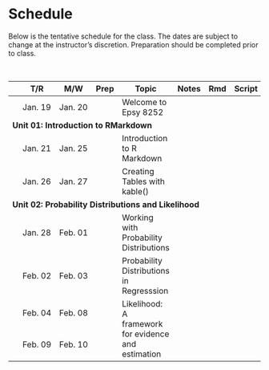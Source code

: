 # Schedule

Below is the tentative schedule for the class. The dates are subject to change at the instructor's discretion. Preparation should be completed prior to class.


<br />

<table class="table">

<thead>
<tr>
<th style="width:8%;"></th>
<th style="width:8%;">T/R</th>
<th style="width:8%;">M/W</th>
<th style="width:8%;text-align:center">Prep</th>
<th style="width:40%;">Topic</th>
<th style="width:8%;text-align:center">Notes</th>
<th style="width:8%;text-align:center">Rmd</th>
<th style="width:8%;text-align:center">Script</th>
</tr>
</thead>

<tbody>


<!-- <span style="margin-left:5px; color:#5a067d;font-size:12px;">*[Updated script file and notes 02-06-2020]*</span> -->


<!-- Unit 00: Welcome -->

<tr>
<td align="center" style="vertical-align:middle;">&nbsp;</td>
<td>Jan. 19</td>
<td>Jan. 20</td>
<td align="center" style="vertical-align:middle;">
  [<span class="fa fa-book" style="color: #ff2600; font-size: 17px;"></span>](#readings)
</td>
<td>Welcome to Epsy 8252</td>
<td align="center" style="vertical-align:middle;">
  <span class="fa fa-file-pdf" style="color: #f1f1f1; font-size: 17px;"></span>
</td>
<td align="center" style="vertical-align:middle;">
  <span class="fab fa-markdown" style="color: #f1f1f1; font-size: 17px;"></span>
</td>
<td align="center" style="vertical-align:middle;">
  <span class="fa fa-code" style="color: #f1f1f1; font-size: 17px;"></span>
</td>
</tr>


<!-- Unit 01: Introduction to RMarkdown -->

<tr>
<td colspan="8"><b>Unit 01: Introduction to RMarkdown</b></td>
</tr>

<tr>
<td align="center" style="vertical-align:middle;">&nbsp;</td>
<td>Jan. 21</td>
<td>Jan. 25</td>
<td align="center" style="vertical-align:middle;">
  [<span class="fa fa-book" style="color: #ff2600; font-size: 17px;"></span>](#readings)
</td>
<td style="vertical-align:middle;">Introduction to R Markdown</td>
<td align="center" style="vertical-align:middle;">
  [<span class="fa fa-file-pdf" style="color: #ff2600; font-size: 17px;"></span>](https://github.com/zief0002/epsy-8252/raw/master/notes/rmarkdown/s21-01-introduction-to-rmarkdown.pdf)
</td>
<td align="center" style="vertical-align:middle;">
  <span class="fab fa-markdown" style="color: #f1f1f1; font-size: 17px;"></span>
</td>
<td align="center" style="vertical-align:middle;">
  <span class="fa fa-code" style="color: #f1f1f1; font-size: 17px;"></span>
</td>
</tr>

<tr>
<td align="center" style="vertical-align:middle;">&nbsp;</td>
<td>Jan. 26</td>
<td>Jan. 27</td>
<td align="center" style="vertical-align:middle;">
  [<span class="fa fa-book" style="color: #ff2600; font-size: 17px;"></span>](#readings)
</td>
<td style="vertical-align:middle;">Creating Tables with kable()</td>
<td align="center" style="vertical-align:middle;">
  [<span class="fa fa-file-pdf" style="color: #ff2600; font-size: 17px;"></span>](https://github.com/zief0002/epsy-8252/raw/master/notes/rmarkdown/s21-02-creating-tables-with-kable.pdf)
</td>
<td align="center" style="vertical-align:middle;">
  <span class="fab fa-markdown" style="color: #f1f1f1; font-size: 17px;"></span>
</td>
<td align="center" style="vertical-align:middle;">
  <span class="fa fa-code" style="color: #f1f1f1; font-size: 17px;"></span>
</td>
</tr>

<!-- Unit 02: Probability Distributions and Likelihood -->

<tr>
<td colspan="8"><b>Unit 02: Probability Distributions and Likelihood</b></td>
</tr>


<tr>
<td align="center" style="vertical-align:middle;">&nbsp;</td>
<td>Jan. 28</td>
<td>Feb. 01</td>
<td align="center" style="vertical-align:middle;">
  <a href="preparation.html#probdist"><span class="fa fa-book" style="color: #ff2600; font-size: 17px;"></span></a>
</td>
<td style="vertical-align:middle;">Working with Probability Distributions</td>
<td align="center" style="vertical-align:middle;">
  [<span class="fas fa-link" style="color: #ff2600; font-size: 17px;"></span>](https://zief0002.github.io/epsy-8252/misc/s21-04-working-with-probability-distributions.html)
</td>
<td align="center" style="vertical-align:middle;">
  [<span class="fab fa-markdown" style="color: #ff2600; font-size: 17px;"></span>](https://github.com/zief0002/epsy-8252/raw/master/notes/s21-04-working-with-probability-distributions.Rmd)
</td>
<td align="center" style="vertical-align:middle;">
  [<span class="fa fa-code" style="color: #ff2600; font-size: 17px;"></span>](https://github.com/zief0002/epsy-8252/raw/master/scripts/s21-04-working-with-probability-distributions.R)
</td>
</tr>


<tr>
<td align="center" style="vertical-align:middle;">&nbsp;</td>
<td>Feb. 02</td>
<td>Feb. 03</td>
<td align="center" style="vertical-align:middle;">
  <span class="fa fa-book" style="color: #f1f1f1; font-size: 17px;"></span>
</td>
<td style="vertical-align:middle;">Probability Distributions in Regresssion</td>
<td align="center" style="vertical-align:middle;">
  [<span class="fas fa-link" style="color: #ff2600; font-size: 17px;"></span>](https://zief0002.github.io/epsy-8252/misc/s21-05-probability-distributions-in-regression.html)
</td>
<td align="center" style="vertical-align:middle;">
  [<span class="fab fa-markdown" style="color: #ff2600; font-size: 17px;"></span>](https://github.com/zief0002/epsy-8252/raw/master/notes/s21-05-probability-distributions-in-regression.Rmd)
</td>
<td align="center" style="vertical-align:middle;">
  [<span class="fa fa-code" style="color: #ff2600; font-size: 17px;"></span>](https://github.com/zief0002/epsy-8252/raw/master/scripts/s21-05-probability-distributions-in-regression.R)
</td>
</tr>




<tr>
<td align="center" style="vertical-align:middle;">&nbsp;</td>
<td>Feb. 04</td>
<td>Feb. 08</td>
<td align="center" style="vertical-align:middle;" rowspan="2">
  [<span class="fa fa-book" style="color: #ff2600; font-size: 17px;"></span>](#readings)
</td>
<td style="vertical-align:middle;" rowspan="2">Likelihood: A framework for evidence and estimation</td>
<td align="center" style="vertical-align:middle;" rowspan="2">
  <!--<a href="https://zief0002.github.io/epsy-8252/misc/s21-02-polynomial-effects.html"><span class="fa fa-file-pdf" style="color: #ff2600; font-size: 17px;"></span></a>-->
</td>
<td align="center" style="vertical-align:middle;" rowspan="2">
  <!--<a href="https://github.com/zief0002/epsy-8252/raw/master/notes/s21-02-polynomial-effects.Rmd"><span class="fab fa-markdown" style="color: #ff2600; font-size: 17px;"></span></a>-->
</td>
<td align="center" style="vertical-align:middle;" rowspan="2">
  <!--<a href="https://github.com/zief0002/epsy-8252/raw/master/scripts/02-polynomial-regression.R"><span class="fa fa-code" style="color: #ff2600; font-size: 17px;"></span></a>-->
</td>
</tr>

<tr>
<td align="center" style="vertical-align:middle;">&nbsp;</td>
<td>Feb. 09</td>
<td>Feb. 10</td>
</tr>


<!-- Unit 03: Dealing with Nonlinearity -->

<!-- <tr> -->
<!-- <td colspan="8"><b>Unit 03: Dealing with Nonlinearity</b></td> -->
<!-- </tr> -->


<!-- <tr> -->
<!-- <td align="center" style="vertical-align:middle;">&nbsp;</td> -->
<!-- <td>Feb. 11</td> -->
<!-- <td>Feb. 15</td> -->
<!-- <td align="center" style="vertical-align:middle;" rowspan="2"> -->
<!--   [<span class="fa fa-book" style="color: #ff2600; font-size: 17px;"></span>](#readings) -->
<!-- </td> -->
<!-- <td style="vertical-align:middle;" rowspan="2">Polynomial Effects</td> -->
<!-- <td align="center" style="vertical-align:middle;" rowspan="2"> -->
<!--   <!--<a href="https://zief0002.github.io/epsy-8252/misc/s21-02-polynomial-effects.html"><span class="fa fa-file-pdf" style="color: #ff2600; font-size: 17px;"></span></a>-->
<!-- </td> -->
<!-- <td align="center" style="vertical-align:middle;" rowspan="2"> -->
<!--   <!--<a href="https://github.com/zief0002/epsy-8252/raw/master/notes/s21-02-polynomial-effects.Rmd"><span class="fab fa-markdown" style="color: #ff2600; font-size: 17px;"></span></a>--> 
<!-- </td> -->
<!-- <td align="center" style="vertical-align:middle;" rowspan="2"> -->
<!--   <!--<a href="https://github.com/zief0002/epsy-8252/raw/master/scripts/02-polynomial-regression.R"><span class="fa fa-code" style="color: #ff2600; font-size: 17px;"></span></a>--> 
<!-- </td> -->
<!-- </tr> -->

<!-- <tr> -->
<!-- <td align="center" style="vertical-align:middle;">&nbsp;</td> -->
<!-- <td>Feb. 16</td> -->
<!-- <td>Feb. 17</td> -->
<!-- </tr> -->


<!-- <tr> -->
<!-- <td align="center" style="vertical-align:middle;">&nbsp;</td> -->
<!-- <td>Feb. 18</td> -->
<!-- <td>Feb. 22</td> -->
<!-- <td align="center" style="vertical-align:middle;" rowspan="2"> -->
<!--   [<span class="fa fa-book" style="color: #ff2600; font-size: 17px;"></span>](#readings) -->
<!-- </td> -->
<!-- <td style="vertical-align:middle;" rowspan="2">Log-Transforming the Predictor</td> -->
<!-- <td align="center" style="vertical-align:middle;" rowspan="2"> -->
<!--   <!--<a href="https://github.com/zief0002/epsy-8252/raw/master/notes/03-logarithmic-transformations-predictor.pdf"><span class="fa fa-file-pdf" style="color: #ff2600; font-size: 17px;"></span></a>-->
<!-- </td> -->
<!-- <td align="center" style="vertical-align:middle;" rowspan="2"> -->
<!--  <!-- <a href="https://github.com/zief0002/epsy-8252/raw/master/notes/03-logarithmic-transformations-predictor.Rmd"><span class="fab fa-markdown" style="color: #ff2600; font-size: 17px;"></span></a>-->
<!-- </td> -->
<!-- <td align="center" style="vertical-align:middle;" rowspan="2"> -->
<!--   <!--<a href="https://github.com/zief0002/epsy-8252/raw/master/scripts/03-logarithmic-transformations-predictor.R"><span class="fa fa-code" style="color: #ff2600; font-size: 17px;"></span></a>-->
<!-- </td> -->
<!-- </tr> -->


<!-- <tr> -->
<!-- <td align="center" style="vertical-align:middle;">&nbsp;</td> -->
<!-- <td>Feb. 23</td> -->
<!-- <td>Feb. 24</td> -->
<!-- </tr> -->



<!-- <tr> -->
<!-- <td align="center" style="vertical-align:middle;">&nbsp;</td> -->
<!-- <td>Feb. 25</td> -->
<!-- <td>Mar. 01</td> -->
<!-- <td align="center" style="vertical-align:middle;" rowspan="2"> -->
<!--   <a href="preparation.html#logoutcome"><span class="fa fa-book" style="color: #ff2600; font-size: 17px;"></span></a> -->
<!-- </td> -->
<!-- <td style="vertical-align:middle;" rowspan="2">Log-Transforming the Outcome</td> -->
<!-- <td align="center" style="vertical-align:middle;" rowspan="2"> -->
<!--   <!--<a href="https://github.com/zief0002/epsy-8252/raw/master/notes/04-logarithmic-transformations-outcome.pdf"><span class="fa fa-file-pdf" style="color: #ff2600; font-size: 17px;"></span></a>-->
<!-- </td> -->
<!-- <td align="center" style="vertical-align:middle;" rowspan="2"> -->
<!--   <!--<a href="https://github.com/zief0002/epsy-8252/raw/master/notes/04-logarithmic-transformations-outcome.Rmd"><span class="fab fa-markdown" style="color: #ff2600; font-size: 17px;"></span></a>-->
<!-- </td> -->
<!-- <td align="center" style="vertical-align:middle;" rowspan="2"> -->
<!--   <!--<a href="https://github.com/zief0002/epsy-8252/raw/master/scripts/04-logarithmic-transformations-outcome.R"><span class="fa fa-code" style="color: #ff2600; font-size: 17px;"></span></a>-->
<!-- </td> -->
<!-- </tr> -->


<!-- <tr> -->
<!-- <td align="center" style="vertical-align:middle;">&nbsp;</td> -->
<!-- <td>Mar. 02</td> -->
<!-- <td>Mar. 03</td> -->
<!-- </tr> -->

<!-- <tr> -->
<!-- <td align="center" style="vertical-align:middle;">&nbsp;</td> -->
<!-- <td>Feb. 16</td> -->
<!-- <td>Feb. 17</td> -->
<!-- <td align="center" style="vertical-align:middle;"> -->
<!--   <a href="preparation.html#bulge"><span class="fa fa-book" style="color: #ff2600; font-size: 17px;"></span></a> -->
<!-- </td> -->
<!-- <td style="vertical-align:middle;">Rule of "the bulge" &mdash; An example</td> -->
<!-- <td align="center" style="vertical-align:middle;"> -->
<!--   <!--<a href="https://github.com/zief0002/epsy-8252/raw/master/notes/04-logarithmic-transformations-outcome.pdf"><span class="fa fa-file-pdf" style="color: #ff2600; font-size: 17px;"></span></a>-->
<!-- </td> -->
<!-- <td align="center" style="vertical-align:middle;"> -->
<!--   <!--<a href="https://github.com/zief0002/epsy-8252/raw/master/notes/04-logarithmic-transformations-outcome.Rmd"><span class="fab fa-markdown" style="color: #ff2600; font-size: 17px;"></span></a>-->
<!-- </td> -->
<!-- <td align="center" style="vertical-align:middle;"> -->
<!--   <!--<a href="https://github.com/zief0002/epsy-8252/raw/master/scripts/04-logarithmic-transformations-outcome.R"><span class="fa fa-code" style="color: #ff2600; font-size: 17px;"></span></a>-->
<!-- </td> -->
<!-- </tr> -->

<!-- Unit 04: Information Criteria for Model Selection -->

<!-- <tr> -->
<!-- <td colspan="8"><b>Unit 03: Maximum Likelihood Estimation</b></td> -->
<!-- </tr> -->


<!-- <tr> -->
<!-- <td align="center" style="vertical-align:middle;">&nbsp;</td> -->
<!-- <td>Feb. 18</td> -->
<!-- <td>Feb. 19</td> -->
<!-- <td align="center" style="vertical-align:middle;" rowspan="2"> -->
<!--   <a href="preparation.html#probdist"><span class="fa fa-book" style="color: #ff2600; font-size: 17px;"></span></a> -->
<!-- </td> -->
<!-- <td style="vertical-align:middle;" rowspan="2">Probability Distributions</td> -->
<!-- <td align="center" style="vertical-align:middle;" rowspan="2"> -->
<!--   <a href="https://github.com/zief0002/epsy-8252/raw/master/notes/05-probability-distributions.pdf"><span class="fa fa-file-pdf" style="color: #ff2600; font-size: 17px;"></span></a> -->
<!-- </td> -->
<!-- <td align="center" style="vertical-align:middle;" rowspan="2"> -->
<!--   <a href="https://github.com/zief0002/epsy-8252/raw/master/notes/05-probability-distributions.Rmd"><span class="fab fa-markdown" style="color: #ff2600; font-size: 17px;"></span></a> -->
<!-- </td> -->
<!-- <td align="center" style="vertical-align:middle;" rowspan="2"> -->
<!--   <a href="https://github.com/zief0002/epsy-8252/raw/master/scripts/05-probability-distributions.R"><span class="fa fa-code" style="color: #ff2600; font-size: 17px;"></span></a> -->
<!-- </td> -->
<!-- </tr> -->


<!-- <tr> -->
<!-- <td align="center" style="vertical-align:middle;">&nbsp;</td> -->
<!-- <td>Feb. 20</td> -->
<!-- <td>Feb. 24</td> -->
<!-- </tr> -->

<!-- <tr> -->
<!-- <td align="center" style="vertical-align:middle;">&nbsp;</td> -->
<!-- <td>Feb. 25</td> -->
<!-- <td>Feb. 26</td> -->
<!-- <td align="center" style="vertical-align:middle;" rowspan="2"> -->
<!--   <a href="preparation.html#mle"><span class="fa fa-book" style="color: #ff2600; font-size: 17px;"></span></a> -->
<!-- </td> -->
<!-- <td style="vertical-align:middle;" rowspan="2">Maximum Likelihood Estimation</td> -->
<!-- <td align="center" style="vertical-align:middle;" rowspan="2"> -->
<!--   <a href="https://github.com/zief0002/epsy-8252/raw/master/notes/06-maximum-likelihood-estimation.pdf"><span class="fa fa-file-pdf" style="color: #ff2600; font-size: 17px;"></span></a> -->
<!-- </td> -->
<!-- <td align="center" style="vertical-align:middle;" rowspan="2"> -->
<!--   <a href="https://github.com/zief0002/epsy-8252/raw/master/notes/06-maximum-likelihood-estimation.Rmd"><span class="fab fa-markdown" style="color: #ff2600; font-size: 17px;"></span></a> -->
<!-- </td> -->
<!-- <td align="center" style="vertical-align:middle;" rowspan="2"> -->
<!--   <a href="https://github.com/zief0002/epsy-8252/raw/master/scripts/06-maximum-likelihood-estimation.R"><span class="fa fa-code" style="color: #ff2600; font-size: 17px;"></span></a> -->
<!-- </td> -->
<!-- </tr> -->


<!-- <tr> -->
<!-- <td align="center" style="vertical-align:middle;">&nbsp;</td> -->
<!-- <td>Feb. 27</td> -->
<!-- <td>Mar. 02</td> -->
<!-- </tr> -->


<!-- Unit 04: Model Selection and Multimodel Inference -->

<!-- <tr> -->
<!-- <td colspan="8"><b>Unit 04: Model Selection and Multimodel Inference</b></td> -->
<!-- </tr> -->


<!-- <tr> -->
<!-- <td align="center" style="vertical-align:middle;">&nbsp;</td> -->
<!-- <td>Mar. 03</td> -->
<!-- <td>Mar. 04</td> -->
<!-- <td align="center" style="vertical-align:middle;"> -->
<!--   <a href="preparation.html#modelbuilding"><span class="fa fa-book" style="color: #ff2600; font-size: 17px;"></span></a> -->
<!-- </td> -->
<!-- <td style="vertical-align:middle;">Building a Set of Candidate Models</td> -->
<!-- <td align="center" style="vertical-align:middle;"> -->
<!--   <a href="https://github.com/zief0002/epsy-8252/raw/master/notes/07-building-a-set-of-candidate-models.pdf"><span class="fa fa-file-pdf" style="color: #ff2600; font-size: 17px;"></span></a> -->
<!-- </td> -->
<!-- <td align="center" style="vertical-align:middle;"> -->
<!--   <a href="https://github.com/zief0002/epsy-8252/raw/master/notes/07-building-a-set-of-candidate-models.Rmd"><span class="fab fa-markdown" style="color: #ff2600; font-size: 17px;"></span></a> -->
<!-- </td> -->
<!-- <td align="center" style="vertical-align:middle;"> -->
<!--   <a href="https://github.com/zief0002/epsy-8252/raw/master/scripts/07-building-a-set-of-candidate-models.R"><span class="fa fa-code" style="color: #ff2600; font-size: 17px;"></span></a> -->
<!-- </td> -->
<!-- </tr> -->


<!-- <tr> -->
<!-- <td align="center" style="vertical-align:middle;">&nbsp;</td> -->
<!-- <td>Mar. 05</td> -->
<!-- <td>Mar. 18</td> -->
<!-- <td align="center" style="vertical-align:middle;" rowspan="2"> -->
<!--   <a href="preparation.html#infocrit"><span class="fa fa-book" style="color: #ff2600; font-size: 17px;"></span></a> -->
<!-- </td> -->
<!-- <td style="vertical-align:middle;" rowspan="2">Information Criteria for Model Selection</td> -->
<!-- <td align="center" style="vertical-align:middle;" rowspan="2"> -->
<!--   <a href="https://github.com/zief0002/epsy-8252/raw/master/notes/08-information-criteria-for-model-selection.pdf"><span class="fa fa-file-pdf" style="color: #ff2600; font-size: 17px;"></span></a> -->
<!-- </td> -->
<!-- <td align="center" style="vertical-align:middle;" rowspan="2"> -->
<!--   <a href="https://github.com/zief0002/epsy-8252/raw/master/notes/08-information-criteria-for-model-selection.Rmd"><span class="fab fa-markdown" style="color: #ff2600; font-size: 17px;"></span></a> -->
<!-- </td> -->
<!-- <td align="center" style="vertical-align:middle;" rowspan="2"> -->
<!--   <a href="https://github.com/zief0002/epsy-8252/raw/master/scripts/08-information-criteria-for-model-selection.R"><span class="fa fa-code" style="color: #ff2600; font-size: 17px;"></span></a> -->
<!-- </td> -->
<!-- </tr> -->


<!-- <tr> -->
<!-- <td align="center" style="vertical-align:middle;">&nbsp;</td> -->
<!-- <td>Mar. 19</td> -->
<!-- <td>Mar. 23</td> -->
<!-- </tr> -->

<!-- <tr> -->
<!-- <td align="center" style="vertical-align:middle;">&nbsp;</td> -->
<!-- <td colspan="2">OPTIONAL</td> -->
<!-- <td align="center" style="vertical-align:middle;"> -->
<!--   <a href="preparation.html#mumin"><span class="fa fa-book" style="color: #ff2600; font-size: 17px;"></span></a> -->
<!-- </td> -->
<!-- <td style="vertical-align:middle;">Multimodel Inference</td> -->
<!-- <td align="center" style="vertical-align:middle;"> -->
<!--   <a href="https://github.com/zief0002/epsy-8252/raw/master/notes/09-multimodel-inference.pdf"><span class="fa fa-file-pdf" style="color: #ff2600; font-size: 17px;"></span></a> -->
<!-- </td> -->
<!-- <td align="center" style="vertical-align:middle;"> -->
<!--   <a href="https://github.com/zief0002/epsy-8252/raw/master/notes/09-multimodel-inference.Rmd"><span class="fab fa-markdown" style="color: #ff2600; font-size: 17px;"></span></a> -->
<!-- </td> -->
<!-- <td align="center" style="vertical-align:middle;"> -->
<!--   <a href="https://github.com/zief0002/epsy-8252/raw/master/scripts/09-multimodel-inference.R"><span class="fa fa-code" style="color: #ff2600; font-size: 17px;"></span></a> -->
<!-- </td> -->
<!-- </tr> -->



<!-- Unit 05: Linear Mixed-Effects Models -->

<!-- <tr> -->
<!-- <td colspan="8"><b>Unit 05: Linear Mixed-Effects Models</b></td> -->
<!-- </tr> -->

<!-- <tr> -->
<!-- <td align="center" style="vertical-align:middle;">&nbsp;</td> -->
<!-- <td>Mar. 24</td> -->
<!-- <td>Mar. 25</td> -->
<!-- <td align="center" style="vertical-align:middle;" rowspan="2"> -->
<!--   <a href="preparation.html#lmer-intro"><span class="fa fa-book" style="color: #ff2600; font-size: 17px;"></span></a> -->
<!-- </td> -->
<!-- <td style="vertical-align:middle;" rowspan="2">Introduction to LME Models</td> -->
<!-- <td align="center" style="vertical-align:middle;" rowspan="2"> -->
<!--   <a href="https://github.com/zief0002/epsy-8252/raw/master/notes/10-introduction-to-lmer.pdf"> -->
<!--     <span class="fa fa-file-pdf" style="color: #ff2600; font-size: 17px;"></span> -->
<!--   </a> -->
<!-- </td> -->
<!-- <td align="center" style="vertical-align:middle;" rowspan="2"> -->
<!--   <a href="https://github.com/zief0002/epsy-8252/raw/master/notes/10-introduction-to-lmer.Rmd"> -->
<!--     <span class="fab fa-markdown" style="color: #ff2600; font-size: 17px;"></span> -->
<!--   </a> -->
<!-- </td> -->
<!-- <td align="center" style="vertical-align:middle;" rowspan="2"> -->
<!--   <a href="https://github.com/zief0002/epsy-8252/raw/master/scripts/10-introduction-to-lmer.R"> -->
<!--     <span class="fa fa-code" style="color: #ff2600; font-size: 17px;"></span> -->
<!--   </a> -->
<!-- </td> -->
<!-- </tr> -->


<!-- <tr> -->
<!-- <td align="center" style="vertical-align:middle;">&nbsp;</td> -->
<!-- <td>Mar. 26</td> -->
<!-- <td>Mar. 30</td> -->
<!-- </tr> -->


<!-- <tr> -->
<!-- <td align="center" style="vertical-align:middle;">&nbsp;</td> -->
<!-- <td>Mar. 31</td> -->
<!-- <td>Apr. 01</td> -->
<!-- <td align="center" style="vertical-align:middle;" rowspan="2"> -->
<!--   <a href="preparation.html#lmer-cross"><span class="fa fa-book" style="color: #ff2600; font-size: 17px;"></span></a> -->
<!-- </td> -->
<!-- <td style="vertical-align:middle;" rowspan="2">Cross-Sectional Analysis</td> -->
<!-- <td align="center" style="vertical-align:middle;" rowspan="2"> -->
<!--   <a href="https://github.com/zief0002/epsy-8252/raw/master/notes/11-lmer-cross-sectional.pdf"> -->
<!--     <span class="fa fa-file-pdf" style="color: #ff2600; font-size: 17px;"></span> -->
<!--   </a> -->
<!-- </td> -->
<!-- <td align="center" style="vertical-align:middle;" rowspan="2"> -->
<!--   <a href="https://github.com/zief0002/epsy-8252/raw/master/notes/11-lmer-cross-sectional.Rmd"> -->
<!--     <span class="fab fa-markdown" style="color: #ff2600; font-size: 17px;"></span> -->
<!--   </a> -->
<!-- </td> -->
<!-- <td align="center" style="vertical-align:middle;" rowspan="2"> -->
<!--   <a href="https://github.com/zief0002/epsy-8252/raw/master/scripts/11-lmer-cross-sectional.R"> -->
<!--     <span class="fa fa-code" style="color: #ff2600; font-size: 17px;"></span> -->
<!--   </a> -->
<!-- </td> -->
<!-- </tr> -->


<!-- <tr> -->
<!-- <td align="center" style="vertical-align:middle;">&nbsp;</td> -->
<!-- <td>Apr. 02</td> -->
<!-- <td>Apr. 06</td> -->
<!-- </tr> -->


<!-- <tr> -->
<!-- <td align="center" style="vertical-align:middle;">&nbsp;</td> -->
<!-- <td>Apr. 07</td> -->
<!-- <td>Apr. 08</td> -->
<!-- <td align="center" style="vertical-align:middle;"> -->
<!--   <a href="preparation.html#lmer-assump"><span class="fa fa-book" style="color: #ff2600; font-size: 17px;"></span></a> -->
<!-- </td> -->
<!-- <td style="vertical-align:middle;">Model Assumptions</td> -->
<!-- <td align="center" style="vertical-align:middle;"> -->
<!--   <a href="https://github.com/zief0002/epsy-8252/raw/master/notes/12-lmer-assumptions.pdf"> -->
<!--     <span class="fa fa-file-pdf" style="color: #ff2600; font-size: 17px;"></span> -->
<!--   </a> -->
<!-- </td> -->
<!-- <td align="center" style="vertical-align:middle;"> -->
<!--   <a href="https://github.com/zief0002/epsy-8252/raw/master/notes/12-lmer-assumptions.Rmd"> -->
<!--     <span class="fab fa-markdown" style="color: #ff2600; font-size: 17px;"></span> -->
<!--   </a> -->
<!-- </td> -->
<!-- <td align="center" style="vertical-align:middle;"> -->
<!--   <a href="https://github.com/zief0002/epsy-8252/raw/master/scripts/12-lmer-assumptions.R"> -->
<!--     <span class="fa fa-code" style="color: #ff2600; font-size: 17px;"></span> -->
<!--   </a> -->
<!-- </td> -->
<!-- </tr> -->





<!-- <tr> -->
<!-- <td align="center" style="vertical-align:middle;">&nbsp;</td> -->
<!-- <td>Apr. 09</td> -->
<!-- <td>Apr. 13</td> -->
<!-- <td align="center" style="vertical-align:middle;"> -->
<!--   <a href="preparation.html#lmer-long"><span class="fa fa-book" style="color: #ff2600; font-size: 17px;"></span></a> -->
<!-- </td> -->
<!-- <td style="vertical-align:middle;">Longitudinal Analysis</td> -->
<!-- <td align="center" style="vertical-align:middle;"> -->
<!--   <a href="https://github.com/zief0002/epsy-8252/raw/master/notes/13-lmer-longitudinal.pdf"> -->
<!--     <span class="fa fa-file-pdf" style="color: #ff2600; font-size: 17px;"></span> -->
<!--   </a> -->
<!-- </td> -->
<!-- <td align="center" style="vertical-align:middle;"> -->
<!--   <a href="https://github.com/zief0002/epsy-8252/raw/master/notes/13-lmer-longitudinal.Rmd"> -->
<!--     <span class="fab fa-markdown" style="color: #ff2600; font-size: 17px;"></span> -->
<!--   </a> -->
<!-- </td> -->
<!-- <td align="center" style="vertical-align:middle;"> -->
<!--   <a href="https://github.com/zief0002/epsy-8252/raw/master/scripts/13-lmer-longitudinal.R"> -->
<!--     <span class="fa fa-code" style="color: #ff2600; font-size: 17px;"></span> -->
<!--   </a> -->
<!-- </td> -->
<!-- </tr> -->




<!-- <tr> -->
<!-- <td align="center" style="vertical-align:middle;">&nbsp;</td> -->
<!-- <td>Apr. 14</td> -->
<!-- <td>Apr. 15</td> -->
<!-- <td align="center" style="vertical-align:middle;"> -->
<!--   <a href="preparation.html#lmer-long"><span class="fa fa-book" style="color: #ff2600; font-size: 17px;"></span></a> -->
<!-- </td> -->
<!-- <td style="vertical-align:middle;">Likelihood Ratio Tests</td> -->
<!-- <td align="center" style="vertical-align:middle;"> -->
<!--   <a href="https://github.com/zief0002/epsy-8252/raw/master/notes/14-likelihood-ratio-test.pdf"> -->
<!--     <span class="fa fa-file-pdf" style="color: #ff2600; font-size: 17px;"></span> -->
<!--   </a> -->
<!-- </td> -->
<!-- <td align="center" style="vertical-align:middle;"> -->
<!--   <a href="https://github.com/zief0002/epsy-8252/raw/master/notes/14-likelihood-ratio-test.Rmd"> -->
<!--     <span class="fab fa-markdown" style="color: #ff2600; font-size: 17px;"></span> -->
<!--   </a> -->
<!-- </td> -->
<!-- <td align="center" style="vertical-align:middle;"> -->
<!--   <a href="https://github.com/zief0002/epsy-8252/raw/master/scripts/14-likelihood-ratio-test.R"> -->
<!--     <span class="fa fa-code" style="color: #ff2600; font-size: 17px;"></span> -->
<!--   </a> -->
<!-- </td> -->
<!-- </tr> -->




<!-- <tr> -->
<!-- <td align="center" style="vertical-align:middle;">&nbsp;</td> -->
<!-- <td>Apr. 16</td> -->
<!-- <td>Apr. 20</td> -->
<!-- <td align="center" style="vertical-align:middle;" rowspan="2"> -->
<!--   <a href="preparation.html#lmer-long"><span class="fa fa-book" style="color: #ff2600; font-size: 17px;"></span></a> -->
<!-- </td> -->
<!-- <td style="vertical-align:middle;" rowspan="2">Longitudinal Analysis II</td> -->
<!-- <td align="center" style="vertical-align:middle;" rowspan="2"> -->
<!--   <a href="https://github.com/zief0002/epsy-8252/raw/master/notes/15-lmer-longitudinal-ii.pdf"> -->
<!--     <span class="fa fa-file-pdf" style="color: #ff2600; font-size: 17px;"></span> -->
<!--   </a> -->
<!-- </td> -->
<!-- <td align="center" style="vertical-align:middle;" rowspan="2"> -->
<!--   <a href="https://github.com/zief0002/epsy-8252/raw/master/notes/15-lmer-longitudinal-ii.Rmd"> -->
<!--     <span class="fab fa-markdown" style="color: #ff2600; font-size: 17px;"></span> -->
<!--   </a> -->
<!-- </td> -->
<!-- <td align="center" style="vertical-align:middle;" rowspan="2"> -->
<!--   <a href="https://github.com/zief0002/epsy-8252/raw/master/scripts/15-lmer-longitudinal-ii.R"> -->
<!--     <span class="fa fa-code" style="color: #ff2600; font-size: 17px;"></span> -->
<!--   </a> -->
<!-- </td> -->
<!-- </tr> -->


<!-- <tr> -->
<!-- <td align="center" style="vertical-align:middle;">&nbsp;</td> -->
<!-- <td>Apr. 21</td> -->
<!-- <td>Apr. 22</td> -->
<!-- </tr> -->


<!-- Unit 06: Generalized Linear Models&mdash;Logistic Regression -->

<!-- <tr> -->
<!-- <td colspan="8"><b>Unit 06: Generalized Linear Models&mdash;Logistic Regression</b></td> -->
<!-- </tr> -->


<!-- <tr> -->
<!-- <td align="center" style="vertical-align:middle;">&nbsp;</td> -->
<!-- <td colspan="2">ON YOUR OWN</td> -->
<!-- <td align="center" style="vertical-align:middle;"> -->
<!--   <span class="fa fa-book" style="color: #f1f1f1; font-size: 17px;"></span> -->
<!-- </td> -->
<!-- <td style="vertical-align:middle;">Linear Probability Models</td> -->
<!-- <td align="center" style="vertical-align:middle;"> -->
<!--   <a href="https://github.com/zief0002/epsy-8252/raw/master/notes/16-linear-probability-models.pdf"> -->
<!--     <span class="fa fa-file-pdf" style="color: #ff2600; font-size: 17px;"></span> -->
<!--   </a> -->
<!-- </td> -->
<!-- <td align="center" style="vertical-align:middle;"> -->
<!--   <a href="https://github.com/zief0002/epsy-8252/raw/master/notes/16-linear-probability-models.Rmd"> -->
<!--     <span class="fab fa-markdown" style="color: #ff2600; font-size: 17px;"></span> -->
<!--   </a> -->
<!-- </td> -->
<!-- <td align="center" style="vertical-align:middle;"> -->
<!--   <a href="https://github.com/zief0002/epsy-8252/raw/master/scripts/16-linear-probability-models.R"> -->
<!--     <span class="fa fa-code" style="color: #ff2600; font-size: 17px;"></span> -->
<!--   </a> -->
<!-- </td> -->
<!-- </tr> -->


<!-- <tr> -->
<!-- <td align="center" style="vertical-align:middle;">&nbsp;</td> -->
<!-- <td>Apr. 23</td> -->
<!-- <td>Apr. 27</td> -->
<!-- <td align="center" style="vertical-align:middle;" rowspan="2"> -->
<!--   <a href="preparation.html#logistic"><span class="fa fa-book" style="color: #ff2600; font-size: 17px;"></span></a> -->
<!-- </td> -->
<!-- <td style="vertical-align:middle;" rowspan="2">Logistic Regression</td> -->
<!-- <td align="center" style="vertical-align:middle;" rowspan="2"> -->
<!--   <a href="https://github.com/zief0002/epsy-8252/raw/master/notes/17-logistic-regression.pdf"> -->
<!--     <span class="fa fa-file-pdf" style="color: #ff2600; font-size: 17px;"></span> -->
<!--   </a> -->
<!-- </td> -->
<!-- <td align="center" style="vertical-align:middle;" rowspan="2"> -->
<!--   <a href="https://github.com/zief0002/epsy-8252/raw/master/notes/17-logistic-regression.Rmd"> -->
<!--     <span class="fab fa-markdown" style="color: #ff2600; font-size: 17px;"></span> -->
<!--   </a> -->
<!-- </td> -->
<!-- <td align="center" style="vertical-align:middle;" rowspan="2"> -->
<!--   <a href="https://github.com/zief0002/epsy-8252/raw/master/scripts/17-logistic-regression.R"> -->
<!--     <span class="fa fa-code" style="color: #ff2600; font-size: 17px;"></span> -->
<!--   </a> -->
<!-- </td> -->
<!-- </tr> -->


<!-- <tr> -->
<!-- <td align="center" style="vertical-align:middle;">&nbsp;</td> -->
<!-- <td>Apr. 30</td> -->
<!-- <td>May 04</td> -->
<!-- </tr> -->


<!-- <tr> -->
<!-- <td align="center" style="vertical-align:middle;">&nbsp;</td> -->
<!-- <td colspan="2">OPTIONAL</td> -->
<!-- <td align="center" style="vertical-align:middle;"> -->
<!--   <span class="fa fa-book" style="color: #f1f1f1; font-size: 17px;"></span> -->
<!-- </td> -->
<!-- <td style="vertical-align:middle;">Generalized Linear Models</td> -->
<!-- <td align="center" style="vertical-align:middle;"> -->
<!--   <a href="https://github.com/zief0002/epsy-8252/raw/master/notes/18-generalized-linear-models.pdf"> -->
<!--     <span class="fa fa-file-pdf" style="color: #ff2600; font-size: 17px;"></span> -->
<!--   </a> -->
<!-- </td> -->
<!-- <td align="center" style="vertical-align:middle;"> -->
<!--   <a href="https://github.com/zief0002/epsy-8252/raw/master/notes/18-generalized-linear-models.Rmd"> -->
<!--     <span class="fab fa-markdown" style="color: #ff2600; font-size: 17px;"></span> -->
<!--   </a> -->
<!-- </td> -->
<!-- <td align="center" style="vertical-align:middle;"> -->
<!--   <span class="fa fa-code" style="color: #f1f1f1; font-size: 17px;"></span> -->
<!-- </td> -->
<!-- </tr> -->

<!-- <td>Apr. 23</td> -->
<!-- <td>Apr. 27</td> -->
<!-- <td>Apr. 28</td> -->
<!-- <td>Apr. 29</td> -->








</tbody>
</table>    

